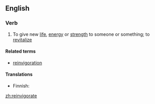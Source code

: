 ==English==

===Verb===
{{en-verb|reinvigorat|ing}}

# To give new [[life]], [[energy]] or [[strength]] to someone or something; to [[revitalize]]

====Related terms====
* [[reinvigoration]]

====Translations====
{{trans-top|to give new energy or strength}}
* Finnish: {{t-|fi|virkistää}}
{{trans-mid}}
{{trans-bottom}}

[[zh:reinvigorate]]